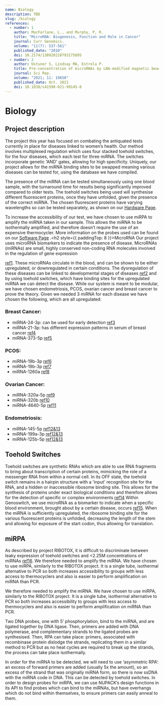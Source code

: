 ```yaml
---
name: Biology
description: TBD
slug: /biology
references:
  - number: 1
    author: MacFarlane, L., and Murphy, P, R.
    title: "MicroRNA: Biogenesis, Function and Role in Cancer"
    journal: Curr Genomics.
    volume: "11(7): 537-561"
    published_date: "2010"
    doi: 10.2174/138920210793175895
  - number: 2
    author: Ustuner S, Lindsay MA, Estrela P.
    title: Pre-concentration of microRNAs by LNA-modified magnetic beads for enhancement of electrochemical detection.
    journal: Sci Rep.
    volume: "2021; 11: 19650"
    published_date: Oct. 2021
    doi: 10.1038/s41598-021-99145-8
---
```


<h1>Biology</h1>
<h2 style={{ paddingTop: 4 }}>Project description</h2>
The project this year has focused on combating the antiquated tests currently in place for diseases
linked to women’s health. Our method involves multiplexed regulation which uses four stacked toehold
switches, for the four diseases, which each test for three miRNA. The switches incorporate genetic
'AND' gates, allowing for high specificity. Uniquely, our project allows for the miRNA binding sites
to be swapped meaning various diseases can be tested for, using the database we have compiled.

The presence of the miRNA can be tested simultaneously using one blood sample, with the turnaround
time for results being significantly improved compared to older tests. The toehold switches being
used will synthesise different fluorescent proteins, once they have unfolded, given the presence of
the correct miRNA. The chosen fluorescent proteins have varying wavelengths so can be tested
separately, as shown on our <u>Hardware Page</u>.

To increase the accessibility of our test, we have chosen to use miRPA to amplify the miRNA taken in
our sample. This allows the miRNA to be isothermally amplified, and therefore doesn’t require the use
of an expensive thermocycler. More information on the probes used can be found on our <u>Software Page</u>
.<h2 style={{ paddingTop: 8 }}>MicroRNA</h2>
Our project uses microRNA biomarkers to indicate the presence of disease. MicroRNAs (miRNAs) are
small, highly conserved non-coding RNA molecules involved in the regulation of gene expression

<u>ref1</u>. These microRNAs circulate in the blood, and can be shown to be either upregulated, or
downregulated in certain conditions. The dysregulation of these diseases can be linked to
developmental stages of diseases <u>ref2</u> and by using toehold switches, which have binding sites
for the upregulated miRNA we can detect the disease. While our system is meant to be modular, we
have chosen endometriosis, PCOS, ovarian cancer and breast cancer to prove the theory. Given we
needed 3 miRNA for each disease we have chosen the following, which are all upregulated:
<h3 style={{ paddingTop: 4 }}>Breast Cancer:</h3>
<ul>
	<li>
		miRNA-24-3p: can be used for early detection
		<u>ref3</u>
	</li>
	<li>
		miRNA-21-3p: has different expression patterns in serum of breast cancer
		<u>ref4</u>
	</li>
	<li>
		miRNA-373-5p
		<u>ref5</u>
	</li>
</ul>
<h3 style={{ paddingTop: 4 }}>PCOS:</h3>
<ul>
	<li>
		miRNA-19b-3p
		<u>ref6</u>
	</li>
	<li>
		miRNA-19b-3p
		<u>ref7</u>
	</li>
	<li>
		miRNA-1260a
		<u>ref8</u>
	</li>
</ul>
<h3 style={{ paddingTop: 4 }}>Ovarian Cancer:</h3>
<ul>
	<li>
		miRNA-320a-5p
		<u>ref9</u>
	</li>
	<li>
		miRNA-320b
		<u>ref10</u>
	</li>
	<li>
		miRNA-4640-5p
		<u>ref11</u>
	</li>
</ul>
<h3 style={{ paddingTop: 4 }}>Endometriosis:</h3>
<ul>
	<li>
		miRNA-145-5p
		<u>ref12&13</u>
	</li>
	<li>
		miRNA-199a-3p
		<u>ref12&13</u>
	</li>
	<li>
		miRNA-125b-5p
		<u>ref12&13</u>
	</li>
</ul>
<h2 style={{ paddingTop: 8 }}>Toehold Switches</h2>
Toehold switches are synthetic RNAs which are able to use RNA fragments to bring about transcription
of certain proteins, mimicking the role of a messenger RNA from within a normal cell. In its OFF
state, the toehold switch remains in a hairpin structure with a 'input' recognition site for the
RNA, and a hidden or inaccessible ribosome binding site. This allows for the synthesis of proteins
under exact biological conditions and therefore allows for the detection of specific or complex
environments
<u>ref14</u>
Within Genoswitch, we use microRNA as a biomarker to indicate when a specific blood environment,
brought about by a certain disease, occurs
<u>ref15</u>. When the miRNA is sufficiently upregulated, the ribosome binding site for the various fluorescent
proteins is unfolded, decreasing the length of the stem and allowing for exposure of the start codon,
thus allowing for translation.

<h2 style={{ paddingTop: 8 }}>miRPA</h2>
As described by project RIBOTOX, it is difficult to discriminate between leaky expression of toehold switches and <2.25M concentrations of miRNAs <u>ref16</u>.
We therefore needed to amplify the miRNA. We have chosen to use miRPA, similarly to the RIBOTOX project.
It is a single tube, isothermal alternative to PCR so both increases accessibility to groups with less access to thermocyclers and also is easier to perform amplification on miRNA than PCR.

We therefore needed to amplify the miRNA. We have chosen to use miRPA, similarly to the RIBOTOX project. It is a single tube, isothermal alternative to PCR so both increases accessibility to groups with less access to thermocyclers and also is easier to perform amplification on miRNA than PCR.

Two DNA probes, one with 5’ phosphorylation, bind to the miRNA, and are ligated together by DNA ligase.
Then, primers are added with DNA polymerase, and complementary strands to the ligated probes are synthesised.
Then, RPA can take place: primers, associated with recombinase protein dislodge the strands, replicating them in a similar method to PCR but as no heat cycles are required to break up the strands, the process can take place isothermally.

In order for the miRNA to be detected, we will need to use ‘asymmetric RPA’: an excess of forward primers are added (usually 5x the amount), so an excess of the strand that was originally miRNA form, so there is now ssDNA with the miRNA code in DNA.
This can be detected by toehold switches.
In order to design probes for miRPA, we can use NUPACK’s design functions in its API to find probes which can bind to the miRNAs, but have overhangs which do not bind within themselves, to ensure primers can easily anneal to them.
